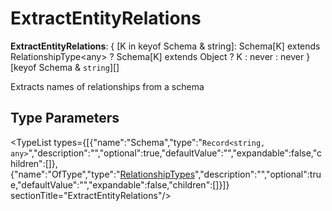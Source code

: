 
# ExtractEntityRelations

 **ExtractEntityRelations**: &#123; [K in keyof Schema & string]: Schema[K] extends RelationshipType&#60;any&#62; ? Schema[K] extends Object ? K : never : never &#125;[keyof Schema & `string`][]

Extracts names of relationships from a schema

## Type Parameters

<TypeList types={[{"name":"Schema","type":"`Record<string, any>`","description":"","optional":true,"defaultValue":"","expandable":false,"children":[]},{"name":"OfType","type":"[RelationshipTypes](../types.DmlTypes.RelationshipTypes/page.mdx)","description":"","optional":true,"defaultValue":"","expandable":false,"children":[]}]}  sectionTitle="ExtractEntityRelations"/>
